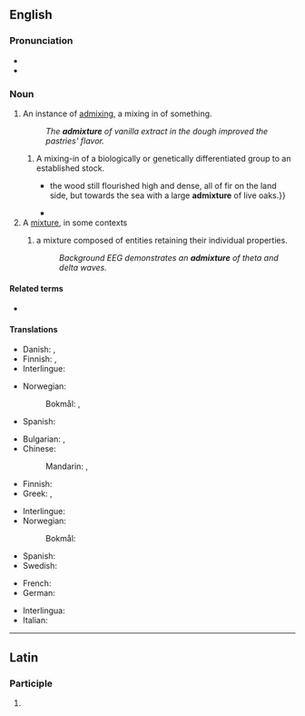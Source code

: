 ==English==

===Pronunciation===
* {{IPA|en|/ədˈmɪkstʃə(ɹ)/|/ædˈmɪkstʃə(ɹ)/}}
* {{audio|en|en-us-admixture.ogg|Audio (US)}}

===Noun===
{{en-noun|~}}

# An instance of [[admix]]ing, a mixing in of something.
#: ''The '''admixture''' of vanilla extract in the dough improved the pastries' flavor.''
## A mixing-in of a biologically or genetically differentiated group to an established stock.
##* {{quote-book|en|year=1883|author=[[w:Robert Louis Stevenson|Robert Louis Stevenson]]|title=[[w:Treasure Island|Treasure Island]]|passage={{...}} the wood still flourished high and dense, all of fir on the land side, but towards the sea with a large '''admixture''' of live oaks.}}
##* {{quote-book|en|year=1928|title=The Curse of Yig|author=H. P. Lovecraft and Zealia Bishop|passage=Both were lean, raw-boned specimens; the man tall, sandy, and grey-eyed, and the woman short and rather dark, with a black straightness of hair suggesting a slight Indian '''admixture'''.}}
# A [[mixture]], in some contexts
## {{lb|en|epilepsy}} a mixture composed of entities retaining their individual properties.
##: ''Background EEG demonstrates an '''admixture''' of theta and delta waves.''

====Related terms====
* {{l|en|admix}}

====Translations====
{{trans-top|instance of mixing in}}
* Danish: {{t|da|tilsætning|c}}, {{t|da|tilføring|c}}
* Finnish: {{t+|fi|lisäys}}, {{t+|fi|lisääminen}}
* Interlingue: {{t|ie|admixtion}}
{{trans-mid}}
* Norwegian:
*: Bokmål: {{t|nb|tilsetning|m|f}}, {{t|nb|tilføring|m|f}} {{qualifier|present participle of tilføre}}
* Spanish: {{t+|es|adición|f}}
{{trans-bottom}}

{{trans-top|mixture}}
* Bulgarian: {{t+|bg|смес}}, {{t+|bg|примес}}
* Chinese:
*: Mandarin: {{t+|cmn|混合|tr=hùnhé|sc=Hani}}, {{t+|cmn|混合物|tr=hùnhéwù|sc=Hani}}
* Finnish: {{t+|fi|sekoitus}}
* Greek: {{t|el|πρόσμιξη|f}}, {{t|el|σύμμιξη|f}}
{{trans-mid}}
* Interlingue: {{t|ie|admixtion}}
* Norwegian:
*: Bokmål: {{t+|nb|blanding|m|f}}
* Spanish: {{t+|es|mezcla|f}}
* Swedish: {{t+|sv|blandning|c}}
{{trans-bottom}}

{{checktrans-top}}
* French: {{t+check|fr|mélange}}
* German: {{t-check|de|Beimischung}}
{{trans-mid}}
* Interlingua: {{t-check|ia|admixtion}}
* Italian: {{t+check|it|mescolanza|f}}
{{trans-bottom}}

----

==Latin==

===Participle===
{{la-part-form|admixtūre}}

# {{inflection of|la|admixtūrus||voc|m|s}}